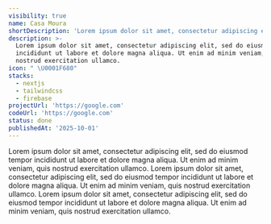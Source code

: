 ```yaml
---
visibility: true
name: Casa Moura
shortDescription: 'Lorem ipsum dolor sit amet, consectetur adipiscing elit'
description: >-
  Lorem ipsum dolor sit amet, consectetur adipiscing elit, sed do eiusmod tempor
  incididunt ut labore et dolore magna aliqua. Ut enim ad minim veniam, quis
  nostrud exercitation ullamco.
icon: " \U0001F680"
stacks:
  - nextjs
  - tailwindcss
  - firebase
projectUrl: 'https://google.com'
codeUrl: 'https://google.com'
status: done
publishedAt: '2025-10-01'
---
```




Lorem ipsum dolor sit amet, consectetur adipiscing elit, sed do eiusmod tempor incididunt ut labore et dolore magna aliqua. Ut enim ad minim veniam, quis nostrud exercitation ullamco.
Lorem ipsum dolor sit amet, consectetur adipiscing elit, sed do eiusmod tempor incididunt ut labore et dolore magna aliqua. Ut enim ad minim veniam, quis nostrud exercitation ullamco.
Lorem ipsum dolor sit amet, consectetur adipiscing elit, sed do eiusmod tempor incididunt ut labore et dolore magna aliqua. Ut enim ad minim veniam, quis nostrud exercitation ullamco.
